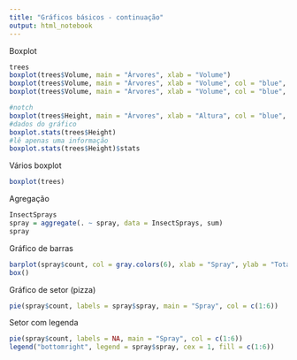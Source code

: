 ```yaml
---
title: "Gráficos básicos - continuação"
output: html_notebook
---
```

Boxplot
```r
trees
boxplot(trees$Volume, main = "Árvores", xlab = "Volume")
boxplot(trees$Volume, main = "Árvores", xlab = "Volume", col = "blue", horizontal = TRUE)
boxplot(trees$Volume, main = "Árvores", xlab = "Volume", col = "blue", outline = F)
```
```r
#notch
boxplot(trees$Height, main = "Árvores", xlab = "Altura", col = "blue", notch = TRUE)
#dados do gráfico
boxplot.stats(trees$Height)
#lê apenas uma informação
boxplot.stats(trees$Height)$stats
```
Vários boxplot
```r
boxplot(trees)
```
Agregação
```r
InsectSprays
spray = aggregate(. ~ spray, data = InsectSprays, sum)
spray
```
Gráfico de barras
```r
barplot(spray$count, col = gray.colors(6), xlab = "Spray", ylab = "Total", names.arg = spray$spray)
box()
```
Gráfico de setor (pizza)
```r
pie(spray$count, labels = spray$spray, main = "Spray", col = c(1:6))
```
Setor com legenda
```r
pie(spray$count, labels = NA, main = "Spray", col = c(1:6))
legend("bottomright", legend = spray$spray, cex = 1, fill = c(1:6))
```